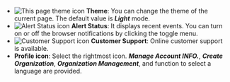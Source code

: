 -   ![This page theme icon](/img/ico-theme.svg) **Theme**: You can change the theme of the current page. The default value is **_Light_** mode.
-   ![Alert Status icon](/img/ico-noti.svg) **Alert Status**: It displays recent events. You can turn on or off the browser notifications by clicking the toggle menu.
-   ![Customer Support icon](/img/ico-help.svg) **Customer Support**: Online customer support is available.
-   **Profile icon**: Select the rightmost icon. **_Manage Account INFO._**, **_Create Organization_**, **_Organization Management_**, and function to select a language are provided.

